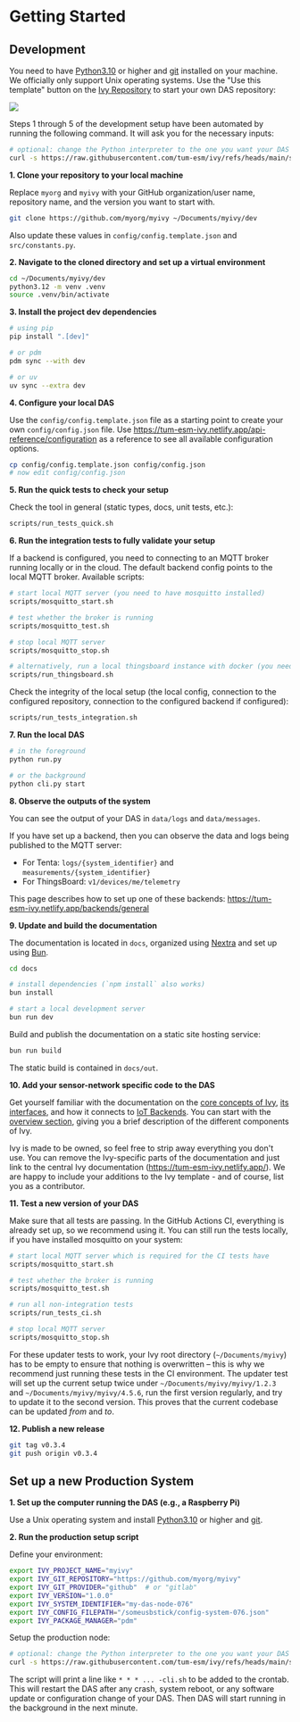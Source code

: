 
# Getting Started

## Development

You need to have [Python3.10](https://www.python.org/) or higher and [git](https://git-scm.com/) installed on your machine. We officially only support Unix operating systems. Use the "Use this template" button on the [Ivy Repository](https://github.com/tum-esm/ivy) to start your own DAS repository:

<img src="/use-template-button.png" class="mt-2" />

<Callout type="info">

Steps 1 through 5 of the development setup have been automated by running the following command. It will ask you for the necessary inputs:

```bash
# optional: change the Python interpreter to the one you want your DAS to run with
curl -s https://raw.githubusercontent.com/tum-esm/ivy/refs/heads/main/scripts/setup_development.py | python3.12
```

</Callout>

**1. Clone your repository to your local machine**

Replace `myorg` and `myivy` with your GitHub organization/user name, repository name, and the version you want to start with.

```bash
git clone https://github.com/myorg/myivy ~/Documents/myivy/dev
```

Also update these values in `config/config.template.json` and `src/constants.py`.

**2. Navigate to the cloned directory and set up a virtual environment**

```bash
cd ~/Documents/myivy/dev
python3.12 -m venv .venv
source .venv/bin/activate
```

**3. Install the project dev dependencies**

```bash
# using pip
pip install ".[dev]"

# or pdm
pdm sync --with dev

# or uv
uv sync --extra dev
```

**4. Configure your local DAS**

Use the `config/config.template.json` file as a starting point to create your own `config/config.json` file. Use https://tum-esm-ivy.netlify.app/api-reference/configuration as a reference to see all available configuration options.

```bash
cp config/config.template.json config/config.json
# now edit config/config.json
```

**5. Run the quick tests to check your setup**

Check the tool in general (static types, docs, unit tests, etc.):

```bash
scripts/run_tests_quick.sh
```

**6. Run the integration tests to fully validate your setup**

If a backend is configured, you need to connecting to an MQTT broker running locally or in the cloud. The default backend config points to the local MQTT broker. Available scripts:

```bash
# start local MQTT server (you need to have mosquitto installed)
scripts/mosquitto_start.sh

# test whether the broker is running
scripts/mosquitto_test.sh

# stop local MQTT server
scripts/mosquitto_stop.sh

# alternatively, run a local thingsboard instance with docker (you need to have docker installed)
scripts/run_thingsboard.sh
```

Check the integrity of the local setup (the local config, connection to the configured repository, connection to the configured backend if configured):

```bash
scripts/run_tests_integration.sh
```

**7. Run the local DAS**

```bash
# in the foreground
python run.py

# or the background
python cli.py start
```

**8. Observe the outputs of the system**

You can see the output of your DAS in `data/logs` and `data/messages`.

If you have set up a backend, then you can observe the data and logs being published to the MQTT server:

- For Tenta: `logs/{system_identifier}` and `measurements/{system_identifier}`
- For ThingsBoard: `v1/devices/me/telemetry`

This page describes how to set up one of these backends: https://tum-esm-ivy.netlify.app/backends/general

**9. Update and build the documentation**

The documentation is located in `docs`, organized using [Nextra](https://nextra.site/) and set up using [Bun](https://bun.sh/).

```bash
cd docs

# install dependencies (`npm install` also works)
bun install

# start a local development server
bun run dev
```

Build and publish the documentation on a static site hosting service:

```bash
bun run build
```

The static build is contained in `docs/out`.

**10. Add your sensor-network specific code to the DAS**

Get yourself familiar with the documentation on the [core concepts of Ivy](https://tum-esm-ivy.netlify.app/concepts/file-system-layout), [its interfaces](https://tum-esm-ivy.netlify.app/interfaces/configuration), and how it connects to [IoT Backends](https://tum-esm-ivy.netlify.app/backends/general). You can start with the [overview section](https://tum-esm-ivy.netlify.app/overview), giving you a brief description of the different components of Ivy.

Ivy is made to be owned, so feel free to strip away everything you don't use. You can remove the Ivy-specific parts of the documentation and just link to the central Ivy documentation (https://tum-esm-ivy.netlify.app/). We are happy to include your additions to the Ivy template - and of course, list you as a contributor.

**11. Test a new version of your DAS**

Make sure that all tests are passing. In the GitHub Actions CI, everything is already set up, so we recommend using it. You can still run the tests locally, if you have installed mosquitto on your system:

```bash
# start local MQTT server which is required for the CI tests have
scripts/mosquitto_start.sh

# test whether the broker is running
scripts/mosquitto_test.sh

# run all non-integration tests
scripts/run_tests_ci.sh

# stop local MQTT server
scripts/mosquitto_stop.sh
```

For these updater tests to work, your Ivy root directory (`~/Documents/myivy`) has to be empty to ensure that nothing is overwritten – this is why we recommend just running these tests in the CI environment. The updater test will set up the current setup twice under `~/Documents/myivy/myivy/1.2.3` and `~/Documents/myivy/myivy/4.5.6`, run the first version regularly, and try to update it to the second version. This proves that the current codebase can be updated _from_ and _to_.

**12. Publish a new release**

```bash
git tag v0.3.4
git push origin v0.3.4
```

## Set up a new Production System

**1. Set up the computer running the DAS (e.g., a Raspberry Pi)**

Use a Unix operating system and install [Python3.10](https://www.python.org/) or higher and [git](https://git-scm.com/).

**2. Run the production setup script**

Define your environment:

```bash
export IVY_PROJECT_NAME="myivy"
export IVY_GIT_REPOSITORY="https://github.com/myorg/myivy"
export IVY_GIT_PROVIDER="github"  # or "gitlab"
export IVY_VERSION="1.0.0"
export IVY_SYSTEM_IDENTIFIER="my-das-node-076"
export IVY_CONFIG_FILEPATH="/someusbstick/config-system-076.json"
export IVY_PACKAGE_MANAGER="pdm"
```

Setup the production node:

```bash
# optional: change the Python interpreter to the one you want your DAS to run with
curl -s https://raw.githubusercontent.com/tum-esm/ivy/refs/heads/main/scripts/setup_production.py | python3.12
```

The script will print a line like `* * * ... -cli.sh` to be added to the crontab. This will restart the DAS after any crash, system reboot, or any software update or configuration change of your DAS. Then DAS will start running in the background in the next minute.
